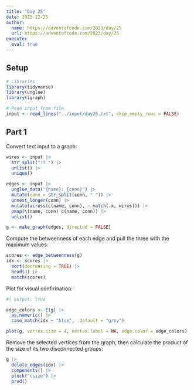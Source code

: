 ```yaml
---
title: "Day 25"
date: 2023-12-25
author:
  name: https://adventofcode.com/2023/day/25
  url: https://adventofcode.com/2023/day/25
execute:
  eval: true
---
```


## Setup

```r

# Libraries
library(tidyverse)
library(unglue)
library(igraph)

# Read input from file
input <- read_lines("../input/day25.txt", skip_empty_rows = FALSE)

```

## Part 1

Convert text input to a graph:

```r

wires <- input |> 
  str_split(":? ") |> 
  unlist() |> 
  unique()

edges <- input |> 
  unglue_data("{name}: {conn}") |> 
  mutate(conn = str_split(conn, " ")) |> 
  unnest_longer(conn) |> 
  mutate(across(c(name, conn), ~ match(.x, wires))) |> 
  pmap(\(name, conn) c(name, conn)) |> 
  unlist()

g <- make_graph(edges, directed = FALSE)

```

Compute the betweenness of each edge and pull the three with the maximum values:

```r

scores <- edge_betweenness(g)
idx <- scores |> 
  sort(decreasing = TRUE) |> 
  head(3) |> 
  match(scores)

```

Plot for visual confirmation:

```r
#| output: true

edge_colors <- E(g) |> 
  as.numeric() |> 
  case_match(idx ~ "blue", .default = "grey")

plot(g, vertex.size = 4, vertex.label = NA, edge.color = edge_colors)

```

Remove the selected vertices from the graph, then calculate the product of the size of its two disconnected groups:

```r

g |> 
  delete_edges(idx) |> 
  components() |> 
  pluck("csize") |> 
  prod()

```



